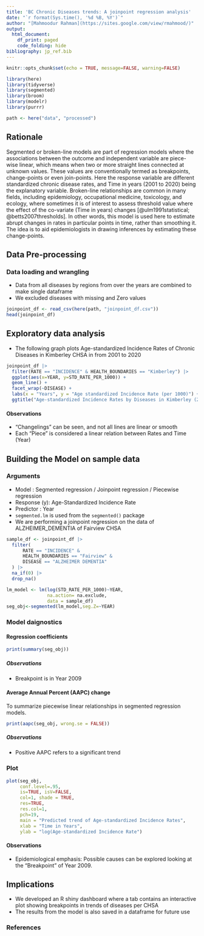 ```yaml
---
title: 'BC Chronic Diseases trends: A joinpoint regression analysis'
date: "`r format(Sys.time(), '%d %B, %Y')`"
author: "[Mahmoodur Rahman](https://sites.google.com/view/rmahmood/)"
output:
  html_document:
    df_print: paged
    code_folding: hide
bibliography: jp_ref.bib
---
```


```r
knitr::opts_chunk$set(echo = TRUE, message=FALSE, warning=FALSE)
```


```r
library(here)
library(tidyverse)
library(segmented)
library(broom)
library(modelr)
library(purrr)

path <- here("data", "processed")
```

## Rationale

 Segmented or broken-line models are part of regression models where the
associations between the outcome and independent variable are
piece-wise linear, which means when two or more straight lines
connected at unknown values. These values are conventionally termed as
breakpoints, change-points or even join-points. Here the response
variable are different standardized chronic disease rates, and Time in
years (2001 to 2020) being the explanatory variable. Broken-line
relationships are common in many fields, including epidemiology,
occupational medicine, toxicology, and ecology, where sometimes it is of
interest to assess threshold value where the effect of the co-variate
(Time in years) changes [@ulm1991statistical; @betts2007thresholds]. In
other words, this model is used here to estimate abrupt changes in rates
in particular points in time, rather than smoothing it. The idea is to
aid epidemiologists in drawing inferences by estimating these
change-points.
 
## Data Pre-processing

### Data loading and wrangling

 - Data from all diseases by regions from over the years are combined to make single dataframe
 - We excluded diseases with missing and Zero values

```r
joinpoint_df <- read_csv(here(path, "joinpoint_df.csv"))
head(joinpoint_df)
```
 

## Exploratory data analysis

 - The following graph plots Age-standardized Incidence Rates of Chronic Diseases in Kimberley CHSA in from 2001 to 2020

```r

joinpoint_df |>
  filter(RATE == "INCIDENCE" & HEALTH_BOUNDARIES == "Kimberley") |>
  ggplot(aes(x=YEAR, y=STD_RATE_PER_1000)) +
  geom_line() +
  facet_wrap(~DISEASE) +
  labs(x = "Years", y = "Age standardized Incidence Rate (per 1000)") +
  ggtitle("Age-standardized Incidence Rates by Diseases in Kimberley (2001 to 2020")

```

#### Observations

 - "Changelings" can be seen, and not all lines are linear or smooth
 - Each "Piece" is considered a linear relation between Rates and Time (Year)

## Building the Model on sample data

### Arguments 

 - Model : Segmented regression / Joinpoint regression / Piecewise regression
 - Response (y): Age-Standardized Incidence Rate
 - Predictor : Year
 - `segmented.lm` is used from the `segmented()` package
 - We are performing a joinpoint regression on the data of ALZHEIMER_DEMENTIA of Fairview CHSA
 
```r

sample_df <- joinpoint_df |>
  filter(
      RATE == "INCIDENCE" &
      HEALTH_BOUNDARIES == "Fairview" &
      DISEASE == "ALZHEIMER DEMENTIA"
  ) |> 
  na_if(0) |> 
  drop_na()

lm_model <- lm(log(STD_RATE_PER_1000)~YEAR, 
               na.action= na.exclude,
               data = sample_df)
seg_obj<-segmented(lm_model,seg.Z=~YEAR)

```

### Model daignostics

#### Regression coefficients

```r
print(summary(seg_obj))
```

##### Observations

 - Breakpoint is in Year 2009

#### Average Annual Percent (AAPC) change

To summarize piecewise linear relationships in segmented regression models.
```r
print(aapc(seg_obj, wrong.se = FALSE))

```
##### Observations

 - Positive AAPC refers to a significant trend

### Plot

```r
plot(seg_obj, 
     conf.level=.95, 
     is=TRUE, isV=FALSE,
     col=1, shade = TRUE, 
     res=TRUE, 
     res.col=1, 
     pch=19,
     main = "Predicted trend of Age-standardized Incidence Rates",
     xlab = "Time in Years",
     ylab = "log(Age-standardized Incidence Rate")

```

#### Observations

 - Epidemiological emphasis: Possible causes can be explored looking at the "Breakpoint" of Year 2009. 

## Implications

 - We developed an R shiny dashboard where a tab contains an interactive plot 
 showing breakpoints in trends of diseases per CHSA
 - The results from the model is also saved in a dataframe for future use
 
### References
 
 
 
 
 
 
 
 